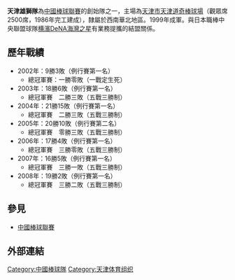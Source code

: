 {{Multiple issues|
{{Copy edit|time=2020-10-15T00:57:43+00:00}}
{{Update|time=2020-10-15T00:57:43+00:00}}
{{Unreferenced|time=2020-10-15T00:57:43+00:00}}
}}
'''天津雄獅隊'''為[[中國棒球聯賽|中國棒球聯賽]]的創始隊之一，主場為[[天津市|天津市]][[天津道奇棒球場|天津道奇棒球場]]（觀眾席2500席，1986年完工建成），隸屬於西南華北地區。1999年成軍。與日本職棒中央聯盟球隊[[横濱DeNA海灣之星|横濱DeNA海灣之星]]有業務提攜的結盟關係。

==歷年戰績==
*2002年：9勝3敗（例行賽第一名）
**總冠軍賽：一勝零敗（一戰定生死） 
*2003年：18勝6敗（例行賽第一名）
**總冠軍賽　二勝三敗（五戰三勝制） 
*2004年：21勝15敗（例行賽第一名）
**總冠軍賽　二勝三敗（五戰三勝制） 
*2005年：20勝10敗（例行賽第二名）
**總冠軍賽　零勝三敗（五戰三勝制） 
*2006年：17勝4敗（例行賽第一名）
**總冠軍賽　三勝零敗（五戰三勝制） 
*2007年：16勝5敗（例行賽第一名）
**總冠軍賽　三勝一敗（五戰三勝制） 
*2008年：19勝2敗（例行賽第一名）
**總冠軍賽　三勝二敗（五戰三勝制）

==參見==
*[[中國棒球聯賽|中國棒球聯賽]]

==外部連結==
{{台灣棒球維基館}}
{{棒球小作品}}
{{Chinese Baseball Association}}

[[Category:中國棒球隊|Category:中國棒球隊]]
[[Category:天津体育组织|Category:天津体育组织]]